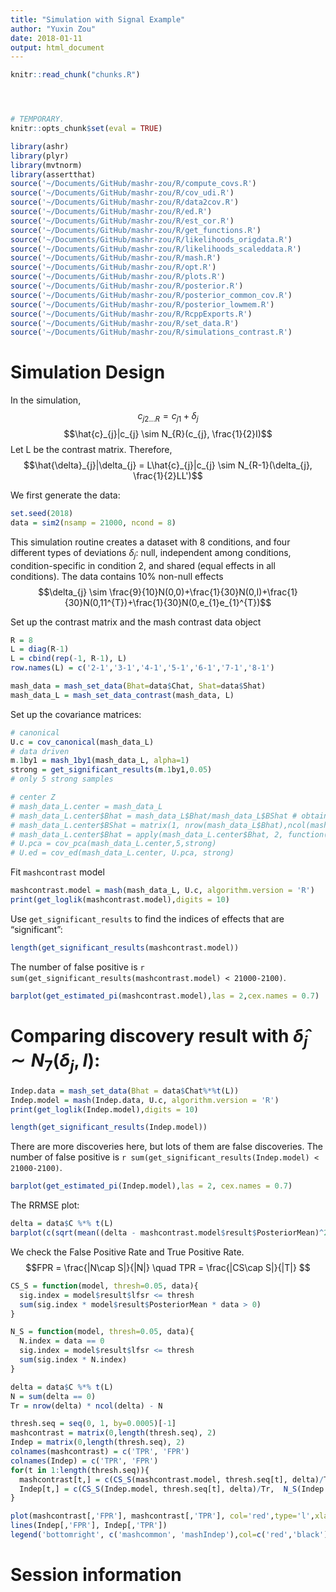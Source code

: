 ```yaml
---
title: "Simulation with Signal Example"
author: "Yuxin Zou"
date: 2018-01-11
output: html_document
---
```


```r
knitr::read_chunk("chunks.R")
```

<!-- Update knitr chunk options -->
```r
```

<!-- Insert the date the file was last updated -->
```r
```

<!-- Insert the R version (Git commit SHA1) if Git repository exists and R
 package git2r is installed -->
```r
```

```r
# TEMPORARY.
knitr::opts_chunk$set(eval = TRUE)
```

```r
library(ashr)
library(plyr)
library(mvtnorm)
library(assertthat)
source('~/Documents/GitHub/mashr-zou/R/compute_covs.R')
source('~/Documents/GitHub/mashr-zou/R/cov_udi.R')
source('~/Documents/GitHub/mashr-zou/R/data2cov.R')
source('~/Documents/GitHub/mashr-zou/R/ed.R')
source('~/Documents/GitHub/mashr-zou/R/est_cor.R')
source('~/Documents/GitHub/mashr-zou/R/get_functions.R')
source('~/Documents/GitHub/mashr-zou/R/likelihoods_origdata.R')
source('~/Documents/GitHub/mashr-zou/R/likelihoods_scaleddata.R')
source('~/Documents/GitHub/mashr-zou/R/mash.R')
source('~/Documents/GitHub/mashr-zou/R/opt.R')
source('~/Documents/GitHub/mashr-zou/R/plots.R')
source('~/Documents/GitHub/mashr-zou/R/posterior.R')
source('~/Documents/GitHub/mashr-zou/R/posterior_common_cov.R')
source('~/Documents/GitHub/mashr-zou/R/posterior_lowmem.R')
source('~/Documents/GitHub/mashr-zou/R/RcppExports.R')
source('~/Documents/GitHub/mashr-zou/R/set_data.R')
source('~/Documents/GitHub/mashr-zou/R/simulations_contrast.R')
```

# Simulation Design

In the simulation, $$c_{j2...R} = c_{j1} + \delta_{j}$$
$$\hat{c}_{j}|c_{j} \sim N_{R}(c_{j}, \frac{1}{2}I)$$
Let L be the contrast matrix. Therefore, $$\hat{\delta}_{j}|\delta_{j} = L\hat{c}_{j}|c_{j} \sim N_{R-1}(\delta_{j}, \frac{1}{2}LL')$$

We first generate the data:
```r
set.seed(2018)
data = sim2(nsamp = 21000, ncond = 8)
```
This simulation routine creates a dataset with 8 conditions, and four different types of deviations $\delta_{j}$: null, independent among conditions, condition-specific in condition 2, and shared (equal effects in all conditions). The data contains 10% non-null effects 
$$\delta_{j} \sim \frac{9}{10}N(0,0)+\frac{1}{30}N(0,I)+\frac{1}{30}N(0,11^{T})+\frac{1}{30}N(0,e_{1}e_{1}^{T})$$

Set up the contrast matrix and the mash contrast data object
```r
R = 8
L = diag(R-1)
L = cbind(rep(-1, R-1), L)
row.names(L) = c('2-1','3-1','4-1','5-1','6-1','7-1','8-1')

mash_data = mash_set_data(Bhat=data$Chat, Shat=data$Shat)
mash_data_L = mash_set_data_contrast(mash_data, L)
```

Set up the covariance matrices:

```r
# canonical
U.c = cov_canonical(mash_data_L)
# data driven
m.1by1 = mash_1by1(mash_data_L, alpha=1)
strong = get_significant_results(m.1by1,0.05)
# only 5 strong samples

# center Z
# mash_data_L.center = mash_data_L
# mash_data_L.center$Bhat = mash_data_L$Bhat/mash_data_L$BShat # obtain z
# mash_data_L.center$BShat = matrix(1, nrow(mash_data_L$Bhat),ncol(mash_data_L$Bhat))
# mash_data_L.center$Bhat = apply(mash_data_L.center$Bhat, 2, function(x) x - mean(x))
# U.pca = cov_pca(mash_data_L.center,5,strong)
# U.ed = cov_ed(mash_data_L.center, U.pca, strong)
```

Fit `mashcontrast` model
```r
mashcontrast.model = mash(mash_data_L, U.c, algorithm.version = 'R')
print(get_loglik(mashcontrast.model),digits = 10)
```

Use `get_significant_results` to find the indices of effects that are “significant”:

```r
length(get_significant_results(mashcontrast.model))
```

The number of false positive is `r sum(get_significant_results(mashcontrast.model) < 21000-2100)`.

```r
barplot(get_estimated_pi(mashcontrast.model),las = 2,cex.names = 0.7)
```
<!--
The weights are mainly in the canonical matrices, as we expected. The data is generated using the canonical matrices.
-->

# Comparing discovery result with $\hat{\delta}_{j} \sim N_{7}(\delta_{j},I)$:

```r
Indep.data = mash_set_data(Bhat = data$Chat%*%t(L))
Indep.model = mash(Indep.data, U.c, algorithm.version = 'R')
print(get_loglik(Indep.model),digits = 10)
```
```r
length(get_significant_results(Indep.model))
```

There are more discoveries here, but lots of them are false discoveries. The number of false positive is `r sum(get_significant_results(Indep.model) < 21000-2100)`.

```r
barplot(get_estimated_pi(Indep.model),las = 2, cex.names = 0.7)
```

The RRMSE plot:
```r
delta = data$C %*% t(L)
barplot(c(sqrt(mean((delta - mashcontrast.model$result$PosteriorMean)^2)/mean((delta - data$Chat%*%t(L))^2)), sqrt(mean((delta - Indep.model$result$PosteriorMean)^2)/mean((delta - data$Chat%*%t(L))^2))), ylim=c(0,0.8), names.arg = c('mashcontrast', 'indep'), ylab='RRMSE')
```

We check the False Positive Rate and True Positive Rate. 
$$FPR = \frac{|N\cap S|}{|N|} \quad TPR = \frac{|CS\cap S|}{|T|} $$

```r
CS_S = function(model, thresh=0.05, data){
  sig.index = model$result$lfsr <= thresh
  sum(sig.index * model$result$PosteriorMean * data > 0)
}

N_S = function(model, thresh=0.05, data){
  N.index = data == 0
  sig.index = model$result$lfsr <= thresh
  sum(sig.index * N.index)
}

delta = data$C %*% t(L)
N = sum(delta == 0)
Tr = nrow(delta) * ncol(delta) - N

thresh.seq = seq(0, 1, by=0.0005)[-1]
mashcontrast = matrix(0,length(thresh.seq), 2)
Indep = matrix(0,length(thresh.seq), 2)
colnames(mashcontrast) = c('TPR', 'FPR')
colnames(Indep) = c('TPR', 'FPR')
for(t in 1:length(thresh.seq)){
  mashcontrast[t,] = c(CS_S(mashcontrast.model, thresh.seq[t], delta)/Tr, N_S(mashcontrast.model, thresh.seq[t],delta)/N)
  Indep[t,] = c(CS_S(Indep.model, thresh.seq[t], delta)/Tr,  N_S(Indep.model, thresh.seq[t],delta)/N)
}

```

```r
plot(mashcontrast[,'FPR'], mashcontrast[,'TPR'], col='red',type='l',xlab = 'FPR', ylab='TPR')
lines(Indep[,'FPR'], Indep[,'TPR'])
legend('bottomright', c('mashcommon', 'mashIndep'),col=c('red','black'),lty=c(1,1))
```

<!--
Or
$$FPR = \frac{|S\cap N|}{|N|} \quad TPR = \frac{|S|}{|T|} $$
```r
delta = data$C %*% t(L)
Tr = sum(apply(delta!=0, 1, max)) # number of lines with at least one non-zero effects
N = nrow(delta) - Tr # number of lines with all zero effects

thresh.seq = seq(0, 0.5, by=0.0005)[-1]
mashcontrast = matrix(0,length(thresh.seq), 2)
Indep = matrix(0,length(thresh.seq), 2)
colnames(mashcontrast) = c('TPR', 'FPR')
colnames(Indep) = c('TPR', 'FPR')

for(t in 1:length(thresh.seq)){
  mashcontrast[t,] = c(length(get_significant_results(mashcontrast.model, thresh = thresh.seq[t]))/Tr, sum(get_significant_results(mashcontrast.model, thresh = thresh.seq[t])<=16200)/N)
  Indep[t,] = c(length(get_significant_results(Indep.model, thresh = thresh.seq[t]))/Tr, sum(get_significant_results(Indep.model, thresh = thresh.seq[t])<=16200)/N)
}

# plot(mashcontrast[,'FPR'], mashcontrast[,'TPR'], xlab = 'FPR', ylab='TPR', type='l')
# lines(Indep[,'FPR'], Indep[,'TPR'], col='red')
```
-->

# Session information

<!-- Insert the session information into the document -->
```r
```
